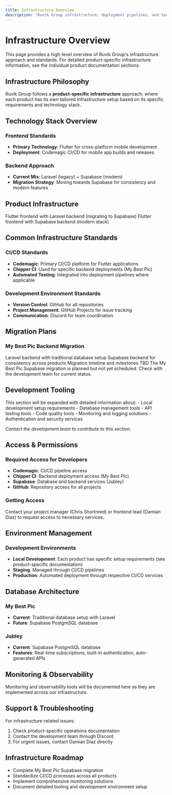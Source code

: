 ```yaml
---
title: Infrastructure Overview
description: "Ruvik Group infrastructure, deployment pipelines, and technical architecture"
---
```


# Infrastructure Overview

This page provides a high-level overview of Ruvik Group's infrastructure approach and standards. For detailed product-specific infrastructure information, see the individual product documentation sections.

## Infrastructure Philosophy

Ruvik Group follows a **product-specific infrastructure** approach, where each product has its own tailored infrastructure setup based on its specific requirements and technology stack.

## Technology Stack Overview

### Frontend Standards
- **Primary Technology**: Flutter for cross-platform mobile development
- **Deployment**: Codemagic CI/CD for mobile app builds and releases

### Backend Approach
- **Current Mix**: Laravel (legacy) + Supabase (modern)
- **Migration Strategy**: Moving towards Supabase for consistency and modern features

## Product Infrastructure

<CardGroup cols={2}>
  <Card title="My Best Pic Infrastructure" icon="mobile" href="/my-best-pic/architecture/infrastructure">
    Flutter frontend with Laravel backend (migrating to Supabase)
  </Card>
  <Card title="Jubley Infrastructure" icon="database">
    Flutter frontend with Supabase backend (modern stack)
  </Card>
</CardGroup>

## Common Infrastructure Standards

### CI/CD Standards
- **Codemagic**: Primary CI/CD platform for Flutter applications
- **Chipper CI**: Used for specific backend deployments (My Best Pic)
- **Automated Testing**: Integrated into deployment pipelines where applicable

### Development Environment Standards
- **Version Control**: GitHub for all repositories
- **Project Management**: GitHub Projects for issue tracking
- **Communication**: Discord for team coordination

## Migration Plans

### My Best Pic Backend Migration
<Steps>
  <Step title="Current State">
    Laravel backend with traditional database setup
  </Step>
  <Step title="Migration Target">
    Supabase backend for consistency across products
  </Step>
  <Step title="Timeline">
    Migration timeline and milestones TBD
  </Step>
</Steps>

<Warning>
The My Best Pic Supabase migration is planned but not yet scheduled. Check with the development team for current status.
</Warning>

## Development Tooling

<Accordion title="Development Tools & Services">
This section will be expanded with detailed information about:
- Local development setup requirements
- Database management tools
- API testing tools
- Code quality tools
- Monitoring and logging solutions
- Authentication and security services

*Contact the development team to contribute to this section.*
</Accordion>

## Access & Permissions

### Required Access for Developers
- **Codemagic**: CI/CD pipeline access
- **Chipper CI**: Backend deployment access (My Best Pic)
- **Supabase**: Database and backend services (Jubley)
- **GitHub**: Repository access for all projects

### Getting Access
Contact your project manager (Chris Shortreed) or frontend lead (Damian Diaz) to request access to necessary services.

## Environment Management

### Development Environments
- **Local Development**: Each product has specific setup requirements (see product-specific documentation)
- **Staging**: Managed through CI/CD pipelines
- **Production**: Automated deployment through respective CI/CD services

## Database Architecture

### My Best Pic
- **Current**: Traditional database setup with Laravel
- **Future**: Supabase PostgreSQL database

### Jubley
- **Current**: Supabase PostgreSQL database
- **Features**: Real-time subscriptions, built-in authentication, auto-generated APIs

## Monitoring & Observability

<Note>
Monitoring and observability tools will be documented here as they are implemented across our infrastructure.
</Note>

## Support & Troubleshooting

For infrastructure-related issues:
1. Check product-specific operations documentation
2. Contact the development team through Discord
3. For urgent issues, contact Damian Diaz directly

## Infrastructure Roadmap

- Complete My Best Pic Supabase migration
- Standardize CI/CD processes across all products
- Implement comprehensive monitoring solutions
- Document detailed tooling and development environment setup